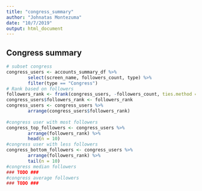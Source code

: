 ```yaml
---
title: "congress_summary"
author: "Johnatas Montezuma"
date: "10/7/2019"
output: html_document
---
```


## Congress summary
```r
# subset congress
congress_users <- accounts_summary_df %>%
        select(screen_name, followers_count, type) %>%
        filter(type == "Congress")
# Rank based on followers
followers_rank <- frank(congress_users, -followers_count, ties.method = 'average')
congress_users$followers_rank <- followers_rank
congress_users <- congress_users %>%
        arrange(congress_users$followers_rank)
        
#congress user with most followers
congress_top_followers <- congress_users %>%
        arrange(followers_rank) %>%
        head(n = 10)
#congress user with less followers
congress_bottom_followers <- congress_users %>%
        arrange(followers_rank) %>%
        tail(n = 10)
#congress median followers
### TODO ###
#congress average followers
### TODO ###
```